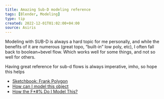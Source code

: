 ```yaml
---
title: Amazing Sub-D modeling reference
tags: [Blender, Modeling]
type: tip
created: 2022-12-01T01:02:00+04:00
source: Asiris
---
```


Modeling with SUB-D is always a hard topic for me personally, and while the benefits of it are numerous (great topo, “built-in” low poly, etc), I often fall back to boolean+bevel flow. Which works well for some things, and not so well for others.

Having great reference for sub-d flows is always imperative, imho, so hope this helps

- [Sketchbook: Frank Polygon](https://polycount.com/discussion/comment/2751473)
- [How can I model this object](https://polycount.com/discussion/comment/2755033#Comment_2755033)
- [How the F*#% Do I Model This?](https://polycount.com/discussion/comment/2709891#Comment_2709891)